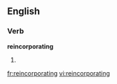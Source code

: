 ==English==

===Verb===
'''reincorporating'''

# {{present participle of|[[reincorporate]]}}

[[fr:reincorporating]]
[[vi:reincorporating]]